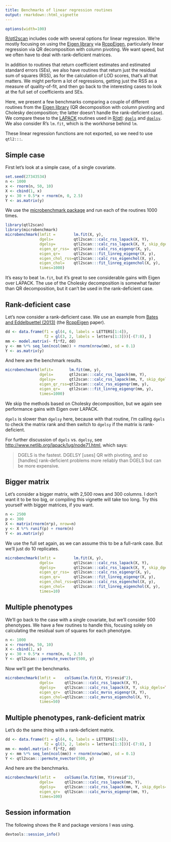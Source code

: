```yaml
---
title: Benchmarks of linear regression routines
output: rmarkdown::html_vignette
---
```


```r
options(width=100)
```

[R/qtl2scan](https://github.com/rqtl/qtl2scan) includes code with several
options for linear regression. We're mostly focusing on using the
[Eigen library](http://eigen.tuxfamily.org) via
[RcppEigen](https://github.com/RcppCore/RcppEigen), particularly
linear regression via QR decomposition with column pivoting. We want
speed, but we often have to deal with rank-deficient matrices.

In addition to routines that return coefficient estimates and
estimated standard errors (SEs), we also have routines that return
just the residual sum of squares (RSS), as for the calculation of LOD
scores, that's all that matters. We might perform a lot of
regressions, getting just the RSS as a measure of quality-of-fit, and
then go back to the interesting cases to look at the full set of
coefficients and SEs.

Here, we present a few benchmarks comparing a couple of different
routines from the [Eigen library](http://eigen.tuxfamily.org)
(QR decomposition with column pivoting and Cholesky decomposition; the
latter doesn't handle the rank-deficient case). We compare these to
the [LAPACK](http://www.netlib.org/lapack/) routines used in
[R/qtl](http://rqtl.org):
[`dgels`](http://www.netlib.org/lapack/explore-html/d8/dde/dgels_8f.html)
and
[`dgelsy`](http://www.netlib.org/lapack/explore-html/d6/d4b/dgelsy_8f.html).
We also consider R's `lm.fit`, which is the workhorse behind `lm`.

These linear regression functions are not exported, so we need to use
`qtl2:::`.

## Simple case

First let's look at a simple case, of a single covariate.

```r
set.seed(27343534)
n <- 1000
x <- rnorm(n, 50, 10)
X <- cbind(1, x)
y <- 30 + 0.5*x + rnorm(n, 0, 2.5)
Y <- as.matrix(y)
```

We use the
[microbenchmark package](http://cran.r-project.org/web/packages/microbenchmark/)
and run each of the routines 1000 times.

```r
library(qtl2scan)
library(microbenchmark)
microbenchmark(lmfit =        lm.fit(X, y),
               dgels=         qtl2scan:::calc_rss_lapack(X, Y),
               dgelsy=        qtl2scan:::calc_rss_lapack(X, Y, skip_dgels=TRUE),
               eigen_qr_rss=  qtl2scan:::calc_rss_eigenqr(X, y),
               eigen_qr=      qtl2scan:::fit_linreg_eigenqr(X, y),
               eigen_chol_rss=qtl2scan:::calc_rss_eigenchol(X, y),
               eigen_chol=    qtl2scan:::fit_linreg_eigenchol(X, y),
               times=1000)
```

It's easy to beat `lm.fit`, but it's great to see considerable gains
with Eigen over LAPACK. The use of the Cholesky decomposition is
somewhat faster than QR decomposition, but it can't be used in the
rank-deficient case.

## Rank-deficient case

Let's now consider a rank-deficient case. We use an example from
[Bates and Eddelbuettel (2013)](http://www.jstatsoft.org/v52/i05/)
(the [RcppEigen](https://github.com/RcppCore/RcppEigen) paper).

```r
dd <- data.frame(f1 = gl(4, 6, labels = LETTERS[1:4]),
                 f2 = gl(3, 2, labels = letters[1:3]))[-(7:8), ]
mm <- model.matrix(~ f1*f2, dd)
y <- mm %*% seq_len(ncol(mm)) + rnorm(nrow(mm), sd = 0.1)
Y <- as.matrix(y)
```

And here are the benchmark results.

```r
microbenchmark(lmfit=       lm.fit(mm, y),
               dgels=       qtl2scan:::calc_rss_lapack(mm, Y),
               dgelsy=      qtl2scan:::calc_rss_lapack(mm, Y, skip_dgels=TRUE),
               eigen_qr_rss=qtl2scan:::calc_rss_eigenqr(mm, y),
               eigen_qr=    qtl2scan:::fit_linreg_eigenqr(mm, y),
               times=1000)
```

We skip the methods based on Cholesky decomposition, but we again see
performance gains with Eigen over LAPACK.

`dgels` is slower than `dgelsy` here, because with that routine, I'm
calling `dgels` to check the matrix rank and then switch to `dgelsy`
if the matrix is rank-deficient.

For further discussion of `dgels` vs. `dgelsy`, see
<http://www.netlib.org/lapack/lug/node71.html>, which says:

> DGELS is the fastest. DGELSY [uses] QR with pivoting, and so
> [handles] rank-deficient problems more reliably than DGELS but can
> be more expensive.

## Bigger matrix

Let's consider a bigger matrix, with 2,500 rows and 300 columns. I
don't want it to be too big, or compiling this vignette will take too
long. Try this yourself with bigger matrices, if you want.

```r
n <- 2500
p <- 300
X <- matrix(rnorm(n*p), nrow=n)
y <- X %*% runif(p) + rnorm(n)
Y <- as.matrix(y)
```

We use the full set again, as we can assume this to be a full-rank
case. But we'll just do 10 replicates.

```r
microbenchmark(lmfit =        lm.fit(X, y),
               dgels=         qtl2scan:::calc_rss_lapack(X, Y),
               dgelsy=        qtl2scan:::calc_rss_lapack(X, Y, skip_dgels=TRUE),
               eigen_qr_rss=  qtl2scan:::calc_rss_eigenqr(X, y),
               eigen_qr=      qtl2scan:::fit_linreg_eigenqr(X, y),
               eigen_chol_rss=qtl2scan:::calc_rss_eigenchol(X, y),
               eigen_chol=    qtl2scan:::fit_linreg_eigenchol(X, y),
               times=10)
```

## Multiple phenotypes

We'll go back to the case with a single covariate, but we'll consider
500 phenotypes. We have a few routines to handle this, focusing
solely on calculating the residual sum of squares for each phenotype.

```r
n <- 1000
x <- rnorm(n, 50, 10)
X <- cbind(1, x)
y <- 30 + 0.5*x + rnorm(n, 0, 2.5)
Y <- qtl2scan:::permute_nvector(500, y)
```

Now we'll get the benchmarks.

```r
microbenchmark(lmfit =    colSums(lm.fit(X, Y)$resid^2),
               dgels=     qtl2scan:::calc_rss_lapack(X, Y),
               dgelsy=    qtl2scan:::calc_rss_lapack(X, Y, skip_dgels=TRUE),
               eigen_qr=  qtl2scan:::calc_mvrss_eigenqr(X, Y),
               eigen_chol=qtl2scan:::calc_mvrss_eigenchol(X, Y),
               times=50)
```


## Multiple phenotypes, rank-deficient matrix

Let's do the same thing with a rank-deficient matrix.

```r
dd <- data.frame(f1 = gl(4, 6, labels = LETTERS[1:4]),
                 f2 = gl(3, 2, labels = letters[1:3]))[-(7:8), ]
mm <- model.matrix(~ f1*f2, dd)
y <- mm %*% seq_len(ncol(mm)) + rnorm(nrow(mm), sd = 0.1)
Y <- qtl2scan:::permute_nvector(500, y)
```

And here are the benchmarks.

```r
microbenchmark(lmfit =    colSums(lm.fit(mm, Y)$resid^2),
               dgels=     qtl2scan:::calc_rss_lapack(mm, Y),
               dgelsy=    qtl2scan:::calc_rss_lapack(mm, Y, skip_dgels=TRUE),
               eigen_qr=  qtl2scan:::calc_mvrss_eigenqr(mm, Y),
               times=100)
```

## Session information

The following shows the R and package versions I was using.

```r
devtools::session_info()
```
